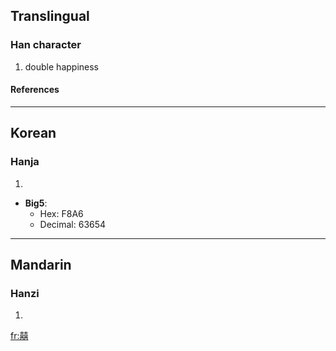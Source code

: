 ==Translingual==
===Han character===
{{Han char|rn=30|rad=口|as=18|sn=21|four=4466<sub>1</sub>|canj=土口土口口 (GRGRR)}}
# double happiness
====References====
{{Han ref|kx=0216.051|dj=0438.240|hdz=10707.061|uh=56CD|ud=22221}}
----
==Korean==
===Hanja===
{{ko-hanja|hangeul=희|rv=hui|mr=hŭi}}
# {{defn|Korean}}

* '''Big5''':
** Hex: F8A6
** Decimal: 63654
----
==Mandarin==
===Hanzi===
{{cmn-hanzi|pin=[[xǐ]] ([[xi3]])|wg=hsi<sup>3</sup>}}
# {{defn|Mandarin}}

[[fr:囍]]